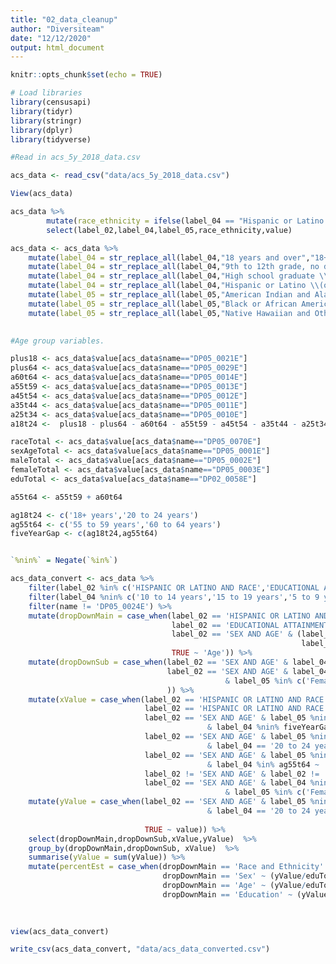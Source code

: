 ```yaml
---
title: "02_data_cleanup"
author: "Diversiteam"
date: "12/12/2020"
output: html_document
---
```


```r
knitr::opts_chunk$set(echo = TRUE)
```
```r
# Load libraries
library(censusapi)
library(tidyr)
library(stringr)
library(dplyr)
library(tidyverse)
```

```r
#Read in acs_5y_2018_data.csv

acs_data <- read_csv("data/acs_5y_2018_data.csv")
```

```r
View(acs_data)
```
```r
acs_data %>% 
        mutate(race_ethnicity = ifelse(label_04 == "Hispanic or Latino (of any race)",label_04,label_05)) %>%
        select(label_02,label_04,label_05,race_ethnicity,value)
```


```r
acs_data <- acs_data %>%
    mutate(label_04 = str_replace_all(label_04,"18 years and over","18+ years")) %>%
    mutate(label_04 = str_replace_all(label_04,"9th to 12th grade, no diploma","No HS Diploma")) %>%
    mutate(label_04 = str_replace_all(label_04,"High school graduate \\(includes equivalency\\)","HS Graduate")) %>%
    mutate(label_04 = str_replace_all(label_04,"Hispanic or Latino \\(of any race\\)","Hispanic or Latino")) %>%
    mutate(label_05 = str_replace_all(label_05,"American Indian and Alaska Native alone","First Nation"))%>%
    mutate(label_05 = str_replace_all(label_05,"Black or African American alone","Black or African American"))%>%
    mutate(label_05 = str_replace_all(label_05,"Native Hawaiian and Other Pacific Islander alone","Pacific Islander"))
    
```


```r
#Age group variables.

plus18 <- acs_data$value[acs_data$name=="DP05_0021E"]
plus64 <- acs_data$value[acs_data$name=="DP05_0029E"]
a60t64 <- acs_data$value[acs_data$name=="DP05_0014E"]
a55t59 <- acs_data$value[acs_data$name=="DP05_0013E"]
a45t54 <- acs_data$value[acs_data$name=="DP05_0012E"]
a35t44 <- acs_data$value[acs_data$name=="DP05_0011E"]
a25t34 <- acs_data$value[acs_data$name=="DP05_0010E"]
a18t24 <-  plus18 - plus64 - a60t64 - a55t59 - a45t54 - a35t44 - a25t34

raceTotal <- acs_data$value[acs_data$name=="DP05_0070E"]
sexAgeTotal <- acs_data$value[acs_data$name=="DP05_0001E"]
maleTotal <- acs_data$value[acs_data$name=="DP05_0002E"]
femaleTotal <- acs_data$value[acs_data$name=="DP05_0003E"]
eduTotal <- acs_data$value[acs_data$name=="DP02_0058E"]

a55t64 <- a55t59 + a60t64

ag18t24 <- c('18+ years','20 to 24 years')
ag55t64 <- c('55 to 59 years','60 to 64 years')
fiveYearGap <- c(ag18t24,ag55t64)



```



```r
`%nin%` = Negate(`%in%`)

acs_data_convert <- acs_data %>%
    filter(label_02 %in% c('HISPANIC OR LATINO AND RACE','EDUCATIONAL ATTAINMENT','SEX AND AGE')) %>%
    filter(label_04 %nin% c('10 to 14 years','15 to 19 years','5 to 9 years','62 years and over')) %>%
    filter(name != 'DP05_0024E') %>%
    mutate(dropDownMain = case_when(label_02 == 'HISPANIC OR LATINO AND RACE' ~ 'Race and Ethnicity',
                                    label_02 == 'EDUCATIONAL ATTAINMENT'~'Education',
                                    label_02 == 'SEX AND AGE' & (label_04 %in% c('Female','Male') |  
                                                                 label_05 %in% c('Female','Male')) ~ 'Sex',
                                    TRUE ~ 'Age')) %>%
    mutate(dropDownSub = case_when(label_02 == 'SEX AND AGE' & label_04 %in% c('Female','Male') ~ 'Total',
                                   label_02 == 'SEX AND AGE' & label_04 %nin% c('Female','Male')
                                                & label_05 %in% c('Female','Male') ~ label_04
                                   )) %>%
    mutate(xValue = case_when(label_02 == 'HISPANIC OR LATINO AND RACE' & label_04 == 'Hispanic or Latino' ~ label_04,
                              label_02 == 'HISPANIC OR LATINO AND RACE' & label_04 == 'Not Hispanic or Latino' ~ label_05,
                              label_02 == 'SEX AND AGE' & label_05 %nin% c('Female','Male')
                                            & label_04 %nin% fiveYearGap ~ label_04,
                              label_02 == 'SEX AND AGE' & label_05 %nin% c('Female','Male')
                                            & label_04 == '20 to 24 years' ~ '18 to 24 years',
                              label_02 == 'SEX AND AGE' & label_05 %nin% c('Female','Male')
                                            & label_04 %in% ag55t64 ~ '55 to 64 years',
                              label_02 != 'SEX AND AGE' & label_02 != 'HISPANIC OR LATINO AND RACE' ~ label_04,
                              label_02 == 'SEX AND AGE' & label_04 %nin% c('Female','Male')
                                                & label_05 %in% c('Female','Male') ~ label_05)) %>%
    mutate(yValue = case_when(label_02 == 'SEX AND AGE' & label_05 %nin% c('Female','Male')
                                            & label_04 == '20 to 24 years' ~ a18t24,
                              
                              TRUE ~ value)) %>%
    select(dropDownMain,dropDownSub,xValue,yValue)  %>%
    group_by(dropDownMain,dropDownSub, xValue)  %>% 
    summarise(yValue = sum(yValue)) %>%
    mutate(percentEst = case_when(dropDownMain == 'Race and Ethnicity' ~ (yValue/raceTotal) * 100,
                                  dropDownMain == 'Sex' ~ (yValue/eduTotal) * 100,
                                  dropDownMain == 'Age' ~ (yValue/eduTotal) * 100,
                                  dropDownMain == 'Education' ~ (yValue/eduTotal)* 100))
    
    
```

```r
view(acs_data_convert)
```

```r
write_csv(acs_data_convert, "data/acs_data_converted.csv")
```

